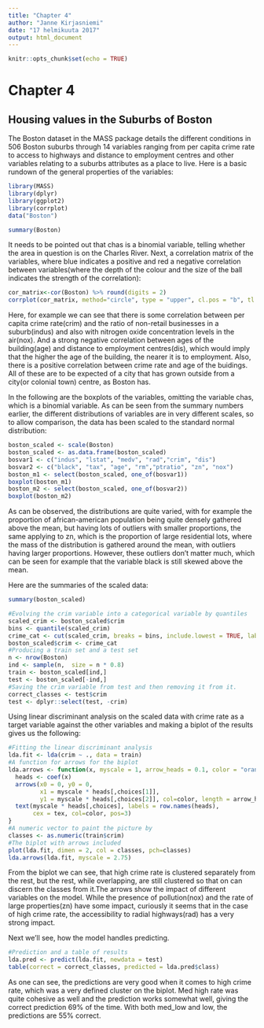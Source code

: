 ```yaml
---
title: "Chapter 4"
author: "Janne Kirjasniemi"
date: "17 helmikuuta 2017"
output: html_document
---
```


```r
knitr::opts_chunk$set(echo = TRUE)
```
# Chapter 4

## Housing values in the Suburbs of Boston

The Boston dataset in the MASS package details the different conditions in 506 Boston suburbs through 14 variables ranging from per capita crime rate to access to highways and distance to employment centres and other variables relating to a suburbs attributes as a place to live. Here is a basic rundown of the general properties of the variables:

```r
library(MASS)
library(dplyr)
library(ggplot2)
library(corrplot)
data("Boston")
```

```r
summary(Boston)
```
It needs to be pointed out that chas is a binomial variable, telling whether the area in question is on the Charles River. Next, a correlation matrix of the variables, where blue indicates a positive and red a negative correlation between variables(where the depth of the colour and the size of the ball indicates the strength of the correlation):

```r
cor_matrix<-cor(Boston) %>% round(digits = 2)
corrplot(cor_matrix, method="circle", type = "upper", cl.pos = "b", tl.pos = "d", tl.cex = 0.6)

```

Here, for example we can see that there is some correlation between per capita crime rate(crim) and the ratio of non-retail businesses in a suburb(indus) and also with nitrogen oxide concentration levels in the air(nox). And a strong negative correlation between ages of the building(age) and distance to employment centres(dis), which would imply that the higher the age of the building, the nearer it is to employment. Also, there is a positive correlation between crime rate and age of the buidings. All of these are to be expected of a city that has grown outside from a city(or colonial town) centre, as Boston has.

In the following are the boxplots of the variables, omitting the variable chas, which is a binomial variable. As can be seen from the summary numbers earlier, the different distributions of variables are in very different scales, so to allow comparison, the data has been scaled to the standard normal distribution:

```r
boston_scaled <- scale(Boston)
boston_scaled <- as.data.frame(boston_scaled)
bosvar1 <- c("indus", "lstat", "medv", "rad","crim", "dis")
bosvar2 <- c("black", "tax", "age", "rm","ptratio", "zn", "nox")
boston_m1 <- select(boston_scaled, one_of(bosvar1))
boxplot(boston_m1)
boston_m2 <- select(boston_scaled, one_of(bosvar2))
boxplot(boston_m2)
```

As can be observed, the distributions are quite varied, with for example the proportion of african-american population being quite densely gathered above the mean, but having lots of outliers with smaller proportions, the same applying to zn, which is the proportion of large residential lots, where the mass of the distribution is gathered around the mean, with outliers having larger proportions. However, these outliers don't matter much, which can be seen for example that the variable black is still skewed above the mean.

Here are the summaries of the scaled data:
```r
summary(boston_scaled)
```
```r
#Evolving the crim variable into a categorical variable by quantiles
scaled_crim <- boston_scaled$crim
bins <- quantile(scaled_crim)
crime_cat <- cut(scaled_crim, breaks = bins, include.lowest = TRUE, label = c("low", "med_low", "med_high", "high"))
boston_scaled$crim <- crime_cat
#Producing a train set and a test set
n <- nrow(Boston)
ind <- sample(n,  size = n * 0.8)
train <- boston_scaled[ind,]
test <- boston_scaled[-ind,]
#Saving the crim variable from test and then removing it from it.
correct_classes <- test$crim
test <- dplyr::select(test, -crim)
```

Using linear discriminant analysis on the scaled data with crime rate as a target variable against the other variables and making a biplot of the results gives us the following:
```r
#Fitting the linear discriminant analysis
lda.fit <- lda(crim ~ ., data = train)
#A function for arrows for the biplot
lda.arrows <- function(x, myscale = 1, arrow_heads = 0.1, color = "orange", tex = 0.75, choices = c(1,2)){
  heads <- coef(x)
  arrows(x0 = 0, y0 = 0, 
         x1 = myscale * heads[,choices[1]], 
         y1 = myscale * heads[,choices[2]], col=color, length = arrow_heads)
  text(myscale * heads[,choices], labels = row.names(heads), 
       cex = tex, col=color, pos=3)
}
#A numeric vector to paint the picture by
classes <- as.numeric(train$crim)
#The biplot with arrows included
plot(lda.fit, dimen = 2, col = classes, pch=classes)
lda.arrows(lda.fit, myscale = 2.75)
```

From the biplot we can see, that high crime rate is clustered separately from the rest, but the rest, while overlapping, are still clustered so that on can discern the classes from it.The arrows show the impact of different variables on the model. While the presence of pollution(nox) and the rate of large properties(zn) have some impact, curiously it seems that in the case of high crime rate, the accessibility to radial highways(rad) has a very strong impact. 

Next we'll see, how the model handles predicting.

```r
#Prediction and a table of results
lda.pred <- predict(lda.fit, newdata = test)
table(correct = correct_classes, predicted = lda.pred$class)
```

As one can see, the predictions are very good when it comes to high crime rate, which was a very defined cluster on the biplot. Med high rate was quite cohesive as well and the prediction works somewhat well, giving the correct prediction 69% of the time. With both med_low and low, the predictions are 55% correct.

